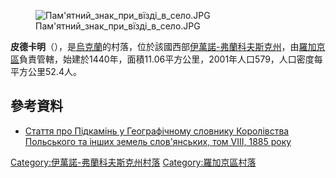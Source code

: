 [[Image:Пам'ятний_знак_при_вїзді_в_село.JPG|right]]

'''皮德卡明'''（{{lang-uk|Підкамінь}}），是[[烏克蘭|烏克蘭]]的村落，位於該國西部[[伊萬諾-弗蘭科夫斯克州|伊萬諾-弗蘭科夫斯克州]]，由[[羅加京區|羅加京區]]負責管轄，始建於1440年，面積11.06平方公里，2001年人口579，人口密度每平方公里52.4人。

{{coord|49|27|3|N|24|28|34|E|scale:30000|display=title}}

==參考資料==
* [http://dir.icm.edu.pl/pl/Slownik_geograficzny/Tom_VIII/406 Стаття про Підкамінь у Географічному словнику Королівства Польського та інших земель слов'янських, том VIII, 1885 року] {{Wayback|url=http://dir.icm.edu.pl/pl/Slownik_geograficzny/Tom_VIII/406 |date=20170329120006 }}

{{DEFAULTSORT:Підкамінь}}
[[Category:伊萬諾-弗蘭科夫斯克州村落|Category:伊萬諾-弗蘭科夫斯克州村落]]
[[Category:羅加京區村落|Category:羅加京區村落]]


{{IvanoFrankivsk-geo-stub}}
